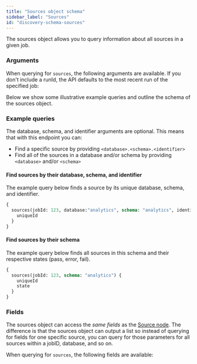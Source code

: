 ```yaml
---
title: "Sources object schema"
sidebar_label: "Sources"
id: "discovery-schema-sources"
---
```




The sources object allows you to query information about all sources in a given job.


<DiscoveryApiJobDeprecationNotice />

### Arguments

When querying for `sources`, the following arguments are available. If you don't include a runId, the API defaults to the most recent run of the specified job:

<QueryArgsTable queryName="sources" />

Below we show some illustrative example queries and outline the schema of the sources object.

### Example queries
The database, schema, and identifier arguments are optional. This means that with this endpoint you can:
- Find a specific source by providing `<database>.<schema>.<identifier>`
- Find all of the sources in a database and/or schema by providing `<database>` and/or `<schema>`

#### Find sources by their database, schema, and identifier
The example query below finds a source by its unique database, schema, and identifier.

```graphql
{
  sources(jobId: 123, database:"analytics", schema: "analytics", identifier:"dim_customers") {
    uniqueId
  }
}
```

#### Find sources by their schema
The example query below finds all sources in this schema and their respective states (pass, error, fail).

```graphql
{
  sources(jobId: 123, schema: "analytics") {
    uniqueId
    state
  }
}
```

### Fields
The sources object can access the _same fields_ as the [Source node](/docs/dbt-cloud-apis/discovery-schema-source). The difference is that the sources object can output a list so instead of querying for fields for one specific source, you can query for those parameters for all sources within a jobID, database, and so on.

When querying for `sources`, the following fields are available:

<SchemaTable nodeName="SourceNode" />
